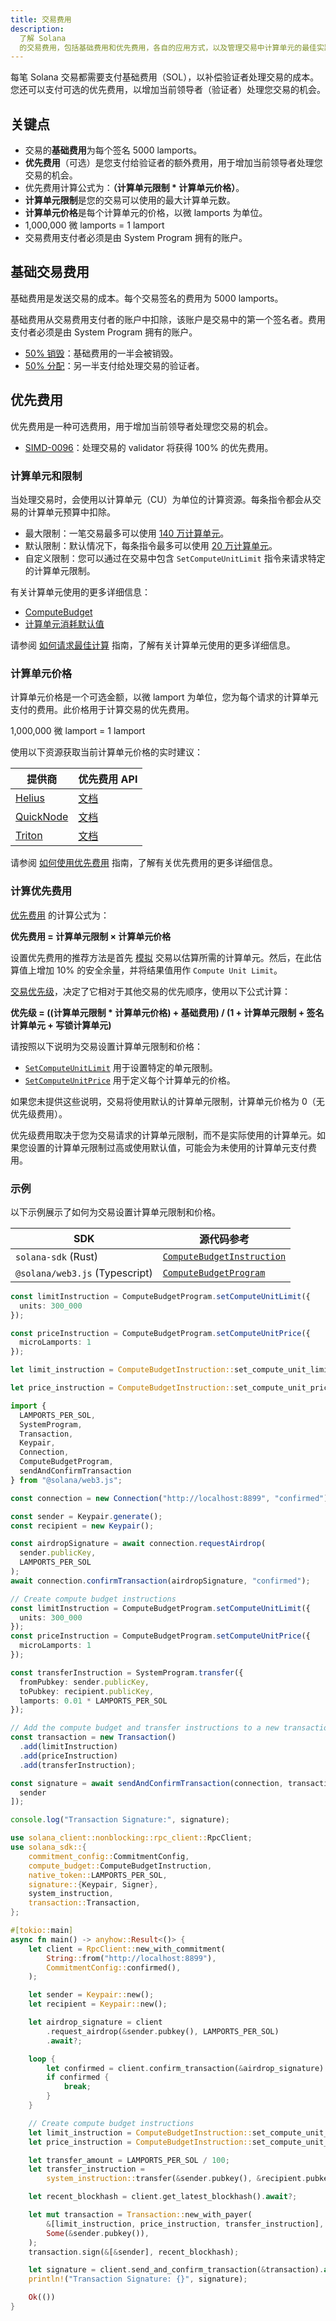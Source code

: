 ```yaml
---
title: 交易费用
description:
  了解 Solana
  的交易费用，包括基础费用和优先费用，各自的应用方式，以及管理交易中计算单元的最佳实践。
---
```


每笔 Solana 交易都需要支付基础费用（SOL），以补偿验证者处理交易的成本。您还可以支付可选的优先费用，以增加当前领导者（验证者）处理您交易的机会。

## 关键点

- 交易的**基础费用**为每个签名 5000 lamports。
- **优先费用**（可选）是您支付给验证者的额外费用，用于增加当前领导者处理您交易的机会。
- 优先费用计算公式为：**（计算单元限制 \* 计算单元价格）**。
- **计算单元限制**是您的交易可以使用的最大计算单元数。
- **计算单元价格**是每个计算单元的价格，以微 lamports 为单位。
- 1,000,000 微 lamports = 1 lamport
- 交易费用支付者必须是由 System Program 拥有的账户。

## 基础交易费用

基础费用是发送交易的成本。每个交易签名的费用为 5000 lamports。

基础费用从交易费用支付者的账户中扣除，该账户是交易中的第一个签名者。费用支付者必须是由 System
Program 拥有的账户。

- [50% 销毁](https://github.com/anza-xyz/agave/blob/v2.1.13/sdk/fee-calculator/src/lib.rs#L70)：基础费用的一半会被销毁。
- [50% 分配](https://github.com/anza-xyz/agave/blob/e621336acad4f5d6e5b860eaa1b074b01c99253c/runtime/src/bank/fee_distribution.rs#L58-L62)：另一半支付给处理交易的验证者。

## 优先费用

优先费用是一种可选费用，用于增加当前领导者处理您交易的机会。

- [SIMD-0096](https://github.com/solana-foundation/solana-improvement-documents/blob/main/proposals/0096-reward-collected-priority-fee-in-entirety.md)：处理交易的 validator 将获得 100% 的优先费用。

### 计算单元和限制

当处理交易时，会使用以计算单元（CU）为单位的计算资源。每条指令都会从交易的计算单元预算中扣除。

- 最大限制：一笔交易最多可以使用
  [140 万计算单元](https://github.com/anza-xyz/agave/blob/v2.1.13/compute-budget/src/compute_budget_limits.rs#L14)。
- 默认限制：默认情况下，每条指令最多可以使用
  [20 万计算单元](https://github.com/anza-xyz/agave/blob/v2.1.13/compute-budget/src/compute_budget_limits.rs#L10)。
- 自定义限制：您可以通过在交易中包含 `SetComputeUnitLimit`
  指令来请求特定的计算单元限制。

有关计算单元使用的更多详细信息：

- [ComputeBudget](https://github.com/anza-xyz/agave/blob/v2.1.13/compute-budget/src/compute_budget.rs#L22-L130)
- [计算单元消耗默认值](https://github.com/anza-xyz/agave/blob/v2.1.13/compute-budget/src/compute_budget.rs#L149-L197)

请参阅
[如何请求最佳计算](https://developers/guides/advanced/how-to-request-optimal-compute)
指南，了解有关计算单元使用的更多详细信息。

### 计算单元价格

计算单元价格是一个可选金额，以微 lamport 为单位，您为每个请求的计算单元支付的费用。此价格用于计算交易的优先费用。

<Callout>1,000,000 微 lamport = 1 lamport</Callout>

使用以下资源获取当前计算单元价格的实时建议：

| 提供商                                  | 优先费用 API                                                             |
| --------------------------------------- | ------------------------------------------------------------------------ |
| [Helius](https://www.helius.dev/)       | [文档](https://docs.helius.dev/solana-apis/priority-fee-api)             |
| [QuickNode](https://www.quicknode.com/) | [文档](https://marketplace.quicknode.com/add-on/solana-priority-fee)     |
| [Triton](https://triton.one/)           | [文档](https://docs.triton.one/chains/solana/improved-priority-fees-api) |

请参阅
[如何使用优先费用](https://developers/guides/advanced/how-to-use-priority-fees)
指南，了解有关优先费用的更多详细信息。

### 计算优先费用

[优先费用](https://github.com/anza-xyz/agave/blob/v2.2.14/compute-budget/src/compute_budget_limits.rs#L47-L48)
的计算公式为：

**优先费用 = 计算单元限制 × 计算单元价格**

设置优先费用的推荐方法是首先
[模拟](https://developers/guides/advanced/how-to-request-optimal-compute)
交易以估算所需的计算单元。然后，在此估算值上增加 10% 的安全余量，并将结果值用作
`Compute Unit Limit`。

[交易优先级](https://github.com/anza-xyz/agave/blob/v2.2.14/core/src/banking_stage/transaction_scheduler/receive_and_buffer.rs#L646)，决定了它相对于其他交易的优先顺序，使用以下公式计算：

**优先级 = ((计算单元限制 \* 计算单元价格) + 基础费用) /
(1 + 计算单元限制 + 签名计算单元 + 写锁计算单元)**

请按照以下说明为交易设置计算单元限制和价格：

- [`SetComputeUnitLimit`](https://github.com/anza-xyz/agave/blob/v2.1.13/sdk/src/compute_budget.rs#L42-L44)
  用于设置特定的单元限制。
- [`SetComputeUnitPrice`](https://github.com/anza-xyz/agave/blob/v2.1.13/sdk/src/compute_budget.rs#L48-L50)
  用于定义每个计算单元的价格。

<Callout>

如果您未提供这些说明，交易将使用默认的计算单元限制，计算单元价格为 0（无优先级费用）。

优先级费用取决于您为交易请求的计算单元限制，而不是实际使用的计算单元。如果您设置的计算单元限制过高或使用默认值，可能会为未使用的计算单元支付费用。

</Callout>

### 示例

以下示例展示了如何为交易设置计算单元限制和价格。

| SDK                            | 源代码参考                                                                                                                     |
| ------------------------------ | ------------------------------------------------------------------------------------------------------------------------------ |
| `solana-sdk` (Rust)            | [`ComputeBudgetInstruction`](https://github.com/anza-xyz/agave/blob/v2.1.13/sdk/src/compute_budget.rs#L17-L31)                 |
| `@solana/web3.js` (Typescript) | [`ComputeBudgetProgram`](https://github.com/solana-foundation/solana-web3.js/blob/v1.98.0/src/programs/compute-budget.ts#L218) |

<CodeTabs storage="compute-budget">

```ts !! title="Typescript"
const limitInstruction = ComputeBudgetProgram.setComputeUnitLimit({
  units: 300_000
});

const priceInstruction = ComputeBudgetProgram.setComputeUnitPrice({
  microLamports: 1
});
```

```rust !! title="Rust"
let limit_instruction = ComputeBudgetInstruction::set_compute_unit_limit(300_000);

let price_instruction = ComputeBudgetInstruction::set_compute_unit_price(1);
```

</CodeTabs>

<CodeTabs storage="compute-budget" flags="r">

```ts !! title="Typescript"
import {
  LAMPORTS_PER_SOL,
  SystemProgram,
  Transaction,
  Keypair,
  Connection,
  ComputeBudgetProgram,
  sendAndConfirmTransaction
} from "@solana/web3.js";

const connection = new Connection("http://localhost:8899", "confirmed");

const sender = Keypair.generate();
const recipient = new Keypair();

const airdropSignature = await connection.requestAirdrop(
  sender.publicKey,
  LAMPORTS_PER_SOL
);
await connection.confirmTransaction(airdropSignature, "confirmed");

// Create compute budget instructions
const limitInstruction = ComputeBudgetProgram.setComputeUnitLimit({
  units: 300_000
});
const priceInstruction = ComputeBudgetProgram.setComputeUnitPrice({
  microLamports: 1
});

const transferInstruction = SystemProgram.transfer({
  fromPubkey: sender.publicKey,
  toPubkey: recipient.publicKey,
  lamports: 0.01 * LAMPORTS_PER_SOL
});

// Add the compute budget and transfer instructions to a new transaction
const transaction = new Transaction()
  .add(limitInstruction)
  .add(priceInstruction)
  .add(transferInstruction);

const signature = await sendAndConfirmTransaction(connection, transaction, [
  sender
]);

console.log("Transaction Signature:", signature);
```

```rust !! title="Rust"
use solana_client::nonblocking::rpc_client::RpcClient;
use solana_sdk::{
    commitment_config::CommitmentConfig,
    compute_budget::ComputeBudgetInstruction,
    native_token::LAMPORTS_PER_SOL,
    signature::{Keypair, Signer},
    system_instruction,
    transaction::Transaction,
};

#[tokio::main]
async fn main() -> anyhow::Result<()> {
    let client = RpcClient::new_with_commitment(
        String::from("http://localhost:8899"),
        CommitmentConfig::confirmed(),
    );

    let sender = Keypair::new();
    let recipient = Keypair::new();

    let airdrop_signature = client
        .request_airdrop(&sender.pubkey(), LAMPORTS_PER_SOL)
        .await?;

    loop {
        let confirmed = client.confirm_transaction(&airdrop_signature).await?;
        if confirmed {
            break;
        }
    }

    // Create compute budget instructions
    let limit_instruction = ComputeBudgetInstruction::set_compute_unit_limit(300_000);
    let price_instruction = ComputeBudgetInstruction::set_compute_unit_price(1);

    let transfer_amount = LAMPORTS_PER_SOL / 100;
    let transfer_instruction =
        system_instruction::transfer(&sender.pubkey(), &recipient.pubkey(), transfer_amount);

    let recent_blockhash = client.get_latest_blockhash().await?;

    let mut transaction = Transaction::new_with_payer(
        &[limit_instruction, price_instruction, transfer_instruction],
        Some(&sender.pubkey()),
    );
    transaction.sign(&[&sender], recent_blockhash);

    let signature = client.send_and_confirm_transaction(&transaction).await?;
    println!("Transaction Signature: {}", signature);

    Ok(())
}
```

</CodeTabs>
